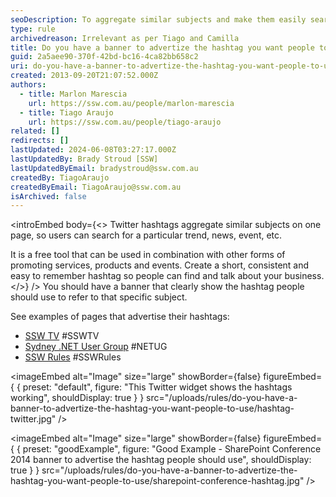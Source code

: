 ```yaml
---
seoDescription: To aggregate similar subjects and make them easily searchable on Twitter, have a banner that clearly shows the hashtag people should use to refer to your business or event.
type: rule
archivedreason: Irrelevant as per Tiago and Camilla
title: Do you have a banner to advertize the hashtag you want people to use?
guid: 2a5aee90-370f-42bd-bc16-4ca82bb658c2
uri: do-you-have-a-banner-to-advertize-the-hashtag-you-want-people-to-use
created: 2013-09-20T21:07:52.000Z
authors:
  - title: Marlon Marescia
    url: https://ssw.com.au/people/marlon-marescia
  - title: Tiago Araujo
    url: https://ssw.com.au/people/tiago-araujo
related: []
redirects: []
lastUpdated: 2024-06-08T03:27:17.000Z
lastUpdatedBy: Brady Stroud [SSW]
lastUpdatedByEmail: bradystroud@ssw.com.au
createdBy: TiagoAraujo
createdByEmail: TiagoAraujo@ssw.com.au
isArchived: false
---
```


<introEmbed
  body={<>
Twitter hashtags aggregate similar subjects on one page, so users can search for a particular trend, news, event, etc.

It is a free tool that can be used in combination with other forms of promoting services, products and events. Create a short, consistent and easy to remember hashtag so people can find and talk about your business.
  </>}
/>
You should have a banner that clearly show the hashtag people should use to refer to that specific subject.

See examples of pages that advertise their hashtags:

- [SSW TV](http://tv.ssw.com/) #SSWTV
- [Sydney .NET User Group](http://www.ssw.com.au/ssw/NETUG/Sydney.aspx) #NETUG
- [SSW Rules](/) #SSWRules


<imageEmbed
  alt="Image"
  size="large"
  showBorder={false}
  figureEmbed={ {
    preset: "default",
    figure: "This Twitter widget shows the hashtags working",
    shouldDisplay: true
  } }
  src="/uploads/rules/do-you-have-a-banner-to-advertize-the-hashtag-you-want-people-to-use/hashtag-twitter.jpg"
/>

<imageEmbed
  alt="Image"
  size="large"
  showBorder={false}
  figureEmbed={ {
    preset: "goodExample",
    figure: "Good Example - SharePoint Conference 2014 banner to advertise the hashtag people should use",
    shouldDisplay: true
  } }
  src="/uploads/rules/do-you-have-a-banner-to-advertize-the-hashtag-you-want-people-to-use/sharepoint-conference-hashtag.jpg"
/>

